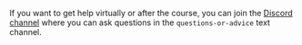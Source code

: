 If you want to get help virtually or after the course, you can join the
[Discord channel](https://discord.gg/WKyTF5yXBJ) where you can ask questions
in the `questions-or-advice` text channel.

